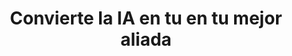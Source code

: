 ---
title: Convierte la IA en tu en tu mejor aliada
description: Conquista tus canales de atención sin complicaciones. Deja que la IA haga el trabajo repetitivo, reduce costos y libera a tu equipo para tareas que generan valor. Solicita tu demo y dale un giro innovador a tu negocio.
image: /assets/img/th-3/website.png
---